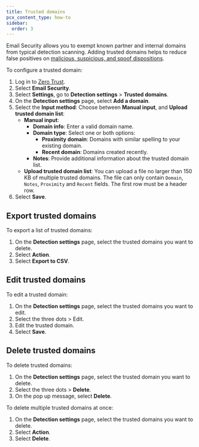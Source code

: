 ```yaml
---
title: Trusted domains
pcx_content_type: how-to
sidebar:
  order: 3
---
```


Email Security allows you to exempt known partner and internal domains from typical detection scanning. Adding trusted domains helps to reduce false positives on [malicious, suspicious, and spoof dispositions](/cloudflare-one/email-security/reference/dispositions-and-attributes/).

To configure a trusted domain:

1. Log in to [Zero Trust](https://one.dash.cloudflare.com/).
2. Select **Email Security**.
3. Select **Settings**, go to **Detection settings** > **Trusted domains**.
4. On the **Detection settings** page, select **Add a domain**.
5. Select the **Input method**: Choose between **Manual input**, and **Upload trusted domain list**:
   - **Manual input**:
     - **Domain info**: Enter a valid domain name.
     - **Domain type**: Select one or both options:
       * **Proximity domain**: Domains with similar spelling to your existing domain.
       * **Recent domain**: Domains created recently.
     * **Notes**: Provide additional information about the trusted domain list.
   - **Upload trusted domain list**: You can upload a file no larger than 150 KB of multiple trusted domains. The file can only contain `Domain`, `Notes`, `Proximity` and `Recent` fields. The first row must be a header row.
6. Select **Save**.

## Export trusted domains

To export a list of trusted domains:

1. On the **Detection settings** page, select the trusted domains you want to delete.
2. Select **Action**.
3. Select **Export to CSV**.

## Edit trusted domains

To edit a trusted domain:

1. On the **Detection settings** page, select the trusted domains you want to edit.
2. Select the three dots > Edit.
3. Edit the trusted domain.
4. Select **Save**.

## Delete trusted domains

To delete trusted domains:

1. On the **Detection settings** page, select the trusted domain you want to delete.
2. Select the three dots > **Delete**.
3. On the pop up message, select **Delete**.

To delete multiple trusted domains at once:

1. On the **Detection settings** page, select the trusted domains you want to delete.
2. Select **Action**.
3. Select **Delete**.